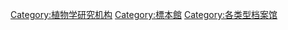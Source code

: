
[[Category:植物学研究机构|Category:植物学研究机构]]
[[Category:標本館|Category:標本館]]
[[Category:各类型档案馆|Category:各类型档案馆]]